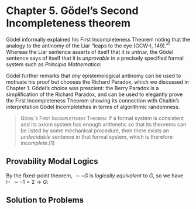 # Chapter 5. Gödel’s Second Incompleteness theorem

Gödel informally explained his First Incompleteness Theorem noting that
the analogy to the antinomy of the Liar "leaps to the eye (GCW-I, 149).""
Whereas the Liar sentence asserts of itself that it is *untrue*, the
Gödel sentence says of itself that it is *unprovable* in a precisely
specified formal system such as *Principia Mathematica*:

Gödel further remarks that *any* epistemological antinomy can be used to
motivate his proof but chooses the Richard Paradox, which we discussed
in Chapter 1. Gödel’s choice was prescient: the Berry Paradox is a
simplification of the Richard Paradox, and can be used to elegantly
prove the First Incompleteness Theorem showing its connection with
Chaitin’s interpretation Gödel Incompletehes in terms of algorithmic
randomness.

> [Gödel’s First Incompleteness Theorem]{.smallcaps}:
> if a formal system is consistent and its axiom system has enough
> arithmetic so that its theorems can be listed by some mechanical
> procedure, then there exists an *undecidable* sentence in that formal
> system, which is therefore *incomplete*.[1]

## Provability Modal Logics


By the fixed-point theorem, ${\sim}\square\,G$ is *logically equivalent* to $G$, so we
have $\vdash{}{\sim}\square\,1 = 2 \to G$:

::: {#fig-goedel-2024-fixed-point-equivalent .column-margin}

\begin{dummyenv}
\nopagecolor
\definecolor{ourred}{HTML}{FE0F0F}
\definecolor{ourblue}{HTML}{7D7DFE}
% https://q.uiver.app/#q=WzAsMyxbMCwwLCJ7XFxzaW19XFxzcXVhcmVcXCwxPTIiXSxbMSwwLCJ7XFxzaW19XFxzcXVhcmVcXCxHIl0sWzEsMSwiRyJdLFswLDEsIiIsMCx7ImNvbG91ciI6WzI0MCw2MCw2MF19XSxbMSwyLCJcXHRleHR7XFx0ZXh0aXR7XFxjb2xvcntibGFja31maXhlZC1wb2ludCB0aGVvcmVtfX0iLDAseyJjb2xvdXIiOlswLDYwLDYwXSwic3R5bGUiOnsidGFpbCI6eyJuYW1lIjoiYXJyb3doZWFkIn19fSxbMCw2MCw2MCwxXV0sWzAsMiwiIiwyLHsiY29sb3VyIjpbMjQwLDYwLDYwXX1dXQ==
\begin{tikzcd}[ampersand replacement=\&,column sep=large,row sep=2.25em]
	{{\sim}\square\,1=2} \& {{\sim}\square\,G} \\
	\& G
	\arrow[color=ourblue, from=1-1, to=1-2]
	\arrow["{\text{\textit{\color{black}fixed-point theorem}}}", color=ourred, tail reversed, from=1-2, to=2-2]
	\arrow[color=ourblue, from=1-1, to=2-2]
\end{tikzcd}
\end{dummyenv}

:::















## Solution to Problems

::: {#lst-montague-goedel-2024-solution-to-problems-1 fig-pos='H'}

\begin{dummyenv}
\nopagecolor
\definecolor{ourblue}{HTML}{0070C0}
$\displaystyle
\begin{array}{rll}
1.&\text{\textit{\st{Show}}}\;\square\varphi\to\square(\varphi\to(\square(\square\varphi\land\varphi)\to(\square\varphi\land\varphi)))&\text{3, CD}\\
2.&\tikzmark{start1}\phantom{\text{\textit{\st{Show}}}\;}\square\varphi&\text{Assume (CD)}\\
3.&\phantom{\text{\textit{\st{Show}}}\;}\square(\square(\square\varphi\land\varphi)\to\square\varphi\land\varphi)\to\square(\square\varphi\land\varphi)&\text{Axiom (L)}\\
4.&\quad\text{\textit{\st{Show}}}\;\square(\varphi\to(\square(\square\varphi\land\varphi)\to(\square\varphi\land\varphi)))&\text{5, ND}\\
5.&\quad\tikzmark{start2}\quad\text{\textit{\st{Show}}}\;\varphi\to(\square(\square\varphi\land\varphi)\to(\square\varphi\land\varphi))&\text{7, CD}\\
6.&\quad\quad\tikzmark{start3}\phantom{\text{\textit{\st{Show}}}\;}\varphi&\text{Assume (CD)}\\
7.&\quad\quad\quad\text{\textit{\st{Show}}}\;\square(\square\varphi\land\varphi)\to\square\varphi\land\varphi&\text{11, CD}\\
8.&\quad\quad\tikzmark{start4}\quad\phantom{\text{\textit{\st{Show}}}\;}\square(\square\varphi\land\varphi)&\text{Assume (CD)}\\
9.&\quad\quad\quad\phantom{\text{\textit{\st{Show}}}\;}\square\square\varphi\land\square\varphi&\text{8, (\textbf{K}), MP}\\
10.&\quad\quad\quad\phantom{\text{\textit{\st{Show}}}\;}\square\varphi&\text{9, S}\\
11.&\quad\quad\quad\phantom{\text{\textit{\st{Show}}}\;}\square\varphi\land\varphi&\tikzmark{end4}\tikzmark{end3}\tikzmark{end2}\tikzmark{end1}\text{10, 6 ADJ}
\end{array}
$
\begin{tikzpicture}[remember picture,overlay]
  \coordinate (start1) at ([xshift=1ex,yshift=1.6ex]pic cs:start1);
  \coordinate (end1) at ([xshift=-1.5ex,yshift=-0.5ex]pic cs:end1);
  \node[inner sep=2pt,draw=ourblue,fit=(start1) (end1)] {};
  
  \foreach \i in {2,...,4} {
    \coordinate (start) at ([xshift=1ex,yshift=1.6ex]pic cs:start\i);
    \coordinate (e\i) at ([xshift=-1ex,yshift=-0.5ex]pic cs:end\i);
    \path let \p1 = (e\i), \p2 = (end1) in coordinate (end) at (\x2,\y1);
    \node[inner sep=2pt,draw=ourblue,fit=(start) (end)] {};
  }
\end{tikzpicture}
\end{dummyenv}

:::
























